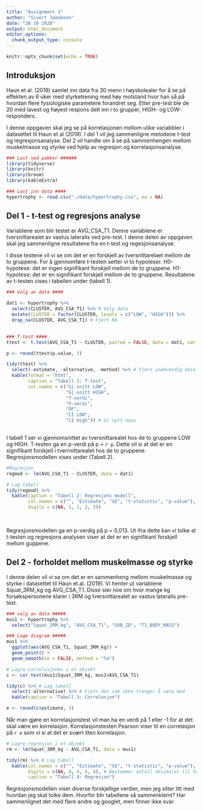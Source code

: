 ```yaml
---
title: "Assignment 3"
author: "Sivert Jakobsen"
date: "28 10 2020"
output: html_document
editor_options: 
  chunk_output_type: console
---
```


```r
knitr::opts_chunk$set(echo = TRUE)
```

## Introduksjon 
Haun et al. (2019) samlet inn data fra 30 menn i høyskolealer for å se på effekten av 6 uker med styrketrening med høy motstand hvor han så på hvordan flere fysiologiske parametere forandret seg. Etter pre-test ble de 20 med lavest og høyest respons delt inn i to grupper, HIGH- og LOW-responders. 

I denne oppgaven skal jeg se på korrelasjonen mellom ulike variabbler i datasettet til Haun et al (2019). I del 1 vil jeg sammenligne metodene t-test og regresjonsanalyse. Del 2 vil handle om å se på sammenhengen mellom muskelmasse og styrke ved hjelp av regresjon og korrelasjonsanalyse.  

```r
### Last ned pakker ######
library(tidyverse)
library(knitr)
library(broom)
library(kableExtra)

### Last inn data ####
hypertrophy <- read.csv("./data/hypertrophy.csv", na = NA)
```

## Del 1 - t-test og regresjons analyse 
Variablene som blir testet er AVG_CSA_T1. Denne variablene er tversnittarealet av vastus lateralis ved pre-test. I denne delen av oppgaven skal jeg sammenligne resultatene fra en t-test og regesjonsanalyse. 

I disse testene vil vi se om det er en forskjell av tversnittarelaet mellom de to gruppene. For å gjennomføre t-testen setter vi to hypoteser. H0-hypotese: det er ingen signifikant forskjell mellom de to gruppene. H1-hypotese: det er en signifikant forskjell mellom de to gruppene. Resultatene av t-testen vises i tabellen under (tabell 1). 

```r
### Valg av data ####
 
dat1 <- hypertrophy %>%
  select(CLUSTER, AVG_CSA_T1) %>% # Velg data
  mutate(CLUSTER = factor(CLUSTER, levels = c("LOW", "HIGH"))) %>%
  drop_na(CLUSTER, AVG_CSA_T1) # Fjern NA
 

### T-test ####
ttest <- t.test(AVG_CSA_T1 ~ CLUSTER, paired = FALSE, data = dat1, var.equal = TRUE)

p <- round(ttest$p.value, 3)

tidy(ttest) %>%
  select(-estimate, -alternative, -method) %>% # Fjern unødvendig data
  kable(format = "html", 
        caption = "Tabell 1: T-test",
        col.names = c("Gj.snitt LOW", 
                      "Gj.snitt HIGH", 
                      "T-verdi", 
                      "P-verdi", 
                      "DF", 
                      "CI LOW", 
                      "CI High")) # Gi nytt navn
      
```

I tabell 1 ser vi gjennomsnittet av tversnittarealet hos de to gruppene LOW og HIGH. T-testen ga en p-verdi på p = `r p`. Dette vil si at det er en signifikant forskjell i tverrnittarealet hos de to gruppene. Regresjonsmodellen vises under (Tabell 2). 

```r
#Regresjon 
regmod <- lm(AVG_CSA_T1 ~ CLUSTER, data = dat1)

# Lag tabell
tidy(regmod) %>%
  kable(caption = "Tabell 2: Regresjons modell", 
        col.names = c("", "Estimate", "SE", "t-statistic", "p-value"), 
        digits = c(NA, 1, 1, 2, 3))

```

<br>

Regresjonsmodellen ga en p-verdig på p = 0,013. Ut ifra dette kan vi tolke at t-testen og regresjons analysen viser at det er en signifikant forskjell mellom guppene.
<!-- Why do they show the same? -->

## Del 2 - forholdet mellom muskelmasse og styrke
I denne delen vil vi se om det er en sammenheng mellom muskelmasse og styrke i datasettet til Haun et.al. (2019). Vi henter ut variablene Squat_3RM_kg og AVG_CSA_T1. Disse sier noe om hvor mange kg forsøkspersonene klarer i 3RM og tversnittarealet av vastus lateralis pre-test.

```r
### valg av data #####
mus1 <- hypertrophy %>%
  select("Squat_3RM_kg", "AVG_CSA_T1", "SUB_ID", "T1_BODY_MASS")

### Lage diagram #####
mus1 %>%
  ggplot(aes(AVG_CSA_T1, Squat_3RM_kg)) + 
  geom_point() + 
  geom_smooth(se = FALSE, method = "lm")
```

```r
# Lagre correlasjonen i et objekt 
c <- cor.test(mus1$Squat_3RM_kg, mus1$AVG_CSA_T1)

tidy(c) %>% # Lag tabell
  select(-alternative) %>% # Fjern det som ikke trenger å være med
  kable(caption = "Tabell 3: Correlasjon")

e <- round(c$estimate, 3)
```

Når man gjøre en korrelasjonstest vil man ha en verdi på 1 eller -1 for at det skal være en korrelasjon. Korrelasjonstesten Pearson viser til en correlasjon på `r e` som vi si at det er svært liten korrelasjon.

```r
# Lagre regresjon i et objekt 
rm <- lm(Squat_3RM_kg ~ AVG_CSA_T1, data = mus1)

tidy(rm) %>% # Lag tabell
  kable(col.names = c("", "Estimate", "SE", "t-statistic", "p-value"), # Colum navn
        digits = c(NA, 4, 4, 4, 4), # Bestemmer antall desimaler til hver verdi
        caption = "Tabell 4: Regresjon")
```

Regresjonsmodellen viser diverse forskjellige verdier, men jeg sliter litt med hvordan jeg skal tolke dem. 
Hvorfor blir tabellene så sammenklemt? Har sammenlignet det med flere andre og googlet, men finner ikke svar. 


      